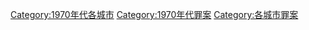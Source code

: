 [[Category:1970年代各城市|Category:1970年代各城市]]
[[Category:1970年代罪案|Category:1970年代罪案]]
[[Category:各城市罪案|Category:各城市罪案]]